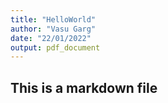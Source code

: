 ```yaml
---
title: "HelloWorld"
author: "Vasu Garg"
date: "22/01/2022"
output: pdf_document
---
```


## This is a markdown file
